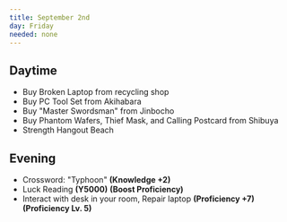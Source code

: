 ```yaml
---
title: September 2nd
day: Friday
needed: none
---
```


## Daytime
- Buy Broken Laptop from recycling shop
- Buy PC Tool Set from Akihabara
- Buy "Master Swordsman" from Jinbocho
- Buy Phantom Wafers, Thief Mask, and Calling Postcard from Shibuya
- Strength Hangout Beach

## Evening
- Crossword: "Typhoon" **(Knowledge +2)**
- Luck Reading **(Y5000)** **(Boost Proficiency)**
- Interact with desk in your room, Repair laptop **(Proficiency +7)** **(Proficiency Lv. 5)**